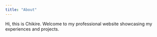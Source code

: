 ```yaml
---
title: "About"
---
```


Hi, this is Chikire. Welcome to my professional website showcasing my experiences and projects. 